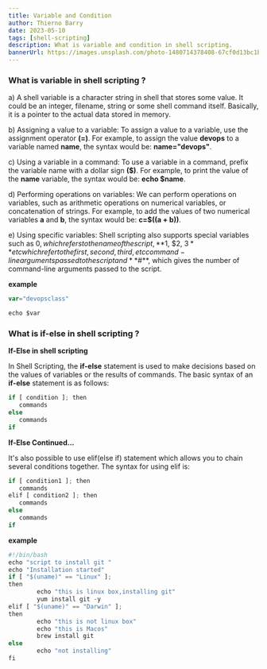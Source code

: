 ```yaml
---
title: Variable and Condition
author: Thierno Barry
date: 2023-05-10
tags: [shell-scripting]
description: What is variable and condition in shell scripting.
bannerUrl: https://images.unsplash.com/photo-1480714378408-67cf0d13bc1b
---
```


### What is variable in shell scripting ?

a) A shell variable is a character string in shell that stores some value. It could be an integer, filename, string or some shell command itself. Basically, it is a pointer to the actual data stored in memory.

b) Assigning a value to a variable: To assign a value to a variable, use the assignment operator **(=)**. For example, to assign the value **devops** to a variable named **name**, the syntax would be: **name="devops"**.

c) Using a variable in a command: To use a variable in a command, prefix the variable name with a dollar sign **($)**. For example, to print the value of the **name** variable, the syntax would be: **echo $name**.

d) Performing operations on variables: We can perform operations on variables, such as arithmetic operations on numerical variables, or concatenation of strings. For example, to add the values of two numerical variables **a** and **b**, the syntax would be: **c=$((a + b))**.

e) Using specific variables: Shell scripting also supports special variables such as $0, which refers to the name of the script, **$1, $2, $3** etc which refer to the first, second, third, etc command-line arguments passed to the script and **$#\*\*, which gives the number of command-line arguments passed to the script.

**example**

```jsx
var="devopsclass"

echo $var
```

### What is if-else in shell scripting ?

**If-Else in shell scripting**

In Shell Scripting, the **if-else** statement is used to make decisions based on the values of variables or the results of commands. The basic syntax of an **if-else** statement is as follows:

```jsx
if [ condition ]; then
   commands
else
   commands
if
```

**If-Else Continued...**

It's also possible to use elif(else if) statement which allows you to chain several conditions together. The syntax for using elif is:

```jsx
if [ condition1 ]; then
   commands
elif [ condition2 ]; then
   commands
else
   commands
if
```

**example**

```jsx
#!/bin/bash
echo "script to install git "
echo "Installation started"
if [ "$(uname)" == "Linux" ];
then
        echo "this is linux box,installing git"
        yum install git -y
elif [ "$(uname)" == "Darwin" ];
then
        echo "this is not linux box"
        echo "this is Macos"
        brew install git
else
        echo "not installing"
fi
```